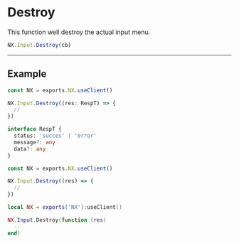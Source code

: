 
# Destroy

This function well destroy the actual input menu.

```typescript
NX.Input.Destroy(cb)
```

---

## Example

<Tabs>
<TabItem value="ts" label="TypeScript">

```typescript title="/rc/client/input/input.service.ts"
const NX = exports.NX.useClient()

NX.Input.Destroy((res: RespT) => {
  //
})

interface RespT {
  status: 'succes' | 'error'
  message?: any
  data?: any
}
```

</TabItem>
<TabItem value="js" label="JavaScript">

```js title="/rc/client/input/input.service.ts"
const NX = exports.NX.useClient()

NX.Input.Destroy((res) => {
  //
})
```

</TabItem>
<TabItem value="lua" label="Lua">

```lua title="/rc/client/input/input.service.ts"
local NX = exports['NX']:useClient()

NX.Input.Destroy(function (res)
  --
end)
```

</TabItem>
</Tabs>
